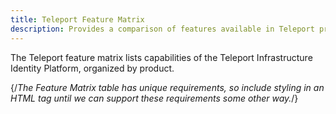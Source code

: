 ```yaml
---
title: Teleport Feature Matrix
description: Provides a comparison of features available in Teleport products.
---
```


The Teleport feature matrix lists capabilities of the Teleport Infrastructure
Identity Platform, organized by product.

{/*The Feature Matrix table has unique requirements, so include styling in an
HTML tag until we can support these requirements some other way.*/} 
<style dangerouslySetInnerHTML={{__html: `
  /* 
    Shade certain rows the color of the cell dividers to provide the illusion of
    column spans until the docs engine supports them in Markdown tables. We need
    to update this list whenever we change the organization of the tables.
  */
  table:nth-of-type(1) tbody tr:nth-of-type(1),
  table:nth-of-type(1) tbody tr:nth-of-type(5),
  table:nth-of-type(1) tbody tr:nth-of-type(7),
  table:nth-of-type(1) tbody tr:nth-of-type(14),
  table:nth-of-type(1) tbody tr:nth-of-type(17),
  table:nth-of-type(1) tbody tr:nth-of-type(25),
  table:nth-of-type(1) tbody tr:nth-of-type(28),
  table:nth-of-type(5) tbody tr:nth-of-type(1),
  table:nth-of-type(5) tbody tr:nth-of-type(9),
  table:nth-of-type(5) tbody tr:nth-of-type(19)
  {
    background: #dddddd;
  }

  /*
    Since the feature matrix includes multiple tables, set a fixed cell 
    width to ensure that all tables are aligned.
  */
  table {
    table-layout: fixed;
  }

  th, td {
    width: 18%;
  }

  th:first-child, td:first-child {
    width: 46%;
  }
  `
  }}
/>

The **Teleport Identity Infrastructure Platform** modernizes identity, access,
and policy for infrastructure, for both human and non-human identities. Products
include:

- [Teleport Zero Trust Access](#teleport-zero-trust-access)
- [Teleport Machine & Workload Identity](#teleport-machine--workload-identity)
- [Teleport Identity Governance](#teleport-identity-governance)
- [Teleport Identity Security](#teleport-identity-security)

## Teleport Zero Trust Access

**Teleport Zero Trust Access** provides engineers with least privileged access
to applications, servers, databases, Kubernetes clusters, and other resources
across distributed infrastructures.

|  | **Enterprise (Cloud)** | **Enterprise (Self-Hosted)** | **Community Edition** |
|---|:---:|:---:|:---:|
|**User identity.** Authenticate users without passwords:||||
| [Single Sign-On](./admin-guides/access-controls/sso/sso.mdx)| GitHub, Google Workspace, Microsoft Entra ID, Okta, OIDC, SAML, Teleport | GitHub, Google Workspace, Microsoft Entra ID, Okta, OIDC, SAML, Teleport | GitHub |
| User & Group Provisioning & Deprovisioning (SCIM & Custom Protocols), including Okta and Entra | Available In Teleport Identity Governance | Available In Teleport Identity Governance | ✖ |
| [Hardware Private Key Support](./admin-guides/access-controls/guides/hardware-key-support.mdx) (e.g., via YubiKey) | ✔ (External-connected HSM/KMS coming soon) | ✔ | ✖ |
|**Resource identity.** Assign a cryptographic identity to every Teleport Protected Resource:||||
| Protecting: [Applications](./enroll-resources/application-access/getting-started.mdx), [Databases](./enroll-resources/database-access/getting-started.mdx), [Kubernetes Clusters](./enroll-resources/kubernetes-access/getting-started.mdx), [Linux Servers](./enroll-resources/server-access/getting-started.mdx), [Windows Servers](./enroll-resources/desktop-access/introduction.mdx), [Windows Desktops](./enroll-resources/desktop-access/introduction.mdx), Cloud Consoles & Resources (AWS, Azure, GCP), [GitHub](./admin-guides/management/guides/github-integration.mdx) | ✔ | ✔ | ✔ (does not include Oracle support) |
|**Secure remote access.** Zero-trust, auditable access to your infrastructure:||||
| Dynamic, self-updating inventory | ✔ | ✔ | ✔ |
| Supports SSH, RDP, Kubernetes, Databases, AWS, Azure, GCP API and CLI, Web applications and services, TCP endpoints for Linux, Windows and MacOS. | ✔ | ✔ | ✔ |
| [Machines](mwi/machine-id/machine-id.mdx) and [workloads](mwi/workload-identity/introduction.mdx) | Available in Teleport Machine & Workload Identity | Available in Teleport Machine & Workload Identity | Available in Teleport Machine & Workload Identity |
| Agentless Integration with [OpenSSH Servers](./enroll-resources/server-access/openssh/openssh-agentless.mdx) | ✔ | ✔ | ✔ |
| [IP-Based Restrictions](./admin-guides/access-controls/guides/ip-pinning.mdx) | ✔ | ✔ | ✖ |
| [Teleport VNet](./connect-your-client/vnet.mdx) | ✔ | ✔ | ✔ |
|**Short-lived privileges.** Ephemeral authorization granted through short-lived certificates:||||
| [Role-Based Access Control](./admin-guides/access-controls/guides/role-templates.mdx) | ✔ | ✔ | ✔ |
| [Just-in-Time Access Requests & Reviews](identity-governance/access-requests/resource-requests.mdx) | Available in Teleport Identity Governance | Available in Teleport Identity Governance | Only can request roles through CLI  |
|**Session recording and interactive controls.** Record, replay, join, and moderate interactive sessions:||||
| [Session Recording with Playback](./reference/architecture/session-recording.mdx) | ✔ | ✔ | ✔ |
| [Enhanced Session Recording](./enroll-resources/server-access/guides/bpf-session-recording.mdx) | ✔ | ✔ | ✔ |
| [Recording Proxy Mode](./enroll-resources/server-access/guides/recording-proxy-mode.mdx) | ✖ | ✔ | ✔ |
| Live Sessions View | SSH, Kubernetes, Desktops, Databases | SSH, Kubernetes, Desktops, Databases | SSH, Kubernetes, Desktops, Databases |
| Protocol-Level Events, for all supported resources | ✔ | ✔ | ✔ |
| [Dual Authorization](./admin-guides/access-controls/guides/dual-authz.mdx) | ✔ | ✔ | ✖ |
| [Session Sharing & Moderation](./admin-guides/access-controls/guides/joining-sessions.mdx) | ✔ | ✔ | ✖ |
|**Identity-based audit events:** ||||
| [Structured Audit Logs](./reference/monitoring/audit.mdx) | ✔ | ✔ | ✔ |
| [Export to SIEM](./admin-guides/management/export-audit-events/export-audit-events.mdx) | ✔ | ✔ | ✔ |
|**Regulatory standards and frameworks:**||||
| [FedRAMP Control](./admin-guides/access-controls/compliance-frameworks/fedramp.mdx) | ✖ | ✔ | ✖ |
| FIPS-compliant binaries for FedRAMP (Low, Moderate, High) | ✖ | ✔ | ✖ |
| DORA, SOX, ISO, NIS2, PCI DSS, SOC 2, HIPAA, NIST  | ✔ | ✔ | Limited |

## Teleport Machine & Workload Identity

**Teleport Machine & Workload Identity** is a non-human identity management
solution that secures machine-to-machine communication with short-lived
certificates, access control, and auditability.

|  | **Enterprise (Cloud)** | **Enterprise (Self-Hosted)** | **Community Edition** |
|---|:---:|:---:|:---:|
| **Service Discovery:** Live inventory of machine and workload identities for CI/CD jobs, microservices, and others | ✔ | ✔ | ✔ |
|**Issuance:** Provisions cryptographic identities for [machines](mwi/machine-id/getting-started.mdx) and [workloads](mwi/workload-identity/getting-started.mdx), eliminating anonymous computing and the need for static over-privileged users and automating certificate rotation | ✔ | ✔ | ✔ |
|**Secretless Authentication:** Eliminates the need for API keys and long-term secrets with short-lived certificates.| ✔ | ✔ | ✔ |
|**Ephemeral Authorization:** With granular ABAC/RBAC for workload interactions | ✔ | ✔ | ✔ |
|**Auditability:** Audit data, exportable to SIEMs, for compliance reporting & reviews | ✔ | ✔ | ✔ |
|**Integration:** Supports open-source policy agents, dev tool APIs, and Cloud IAM. Others include Jenkins, Github actions, Terraform Cloud, AWS Roles anywhere and more. | ✔ | ✔ | ✔ |
|**HSM and TPM support** for bootstrapping, joining, and encryption | ✔ | ✔ | ✖ |
|**Open Standards** \- JWT, SPIFFE, x509 and others to avoid vendor lock-in | ✔ | ✔ | ✔ |

## Teleport Identity Governance

**Teleport Identity Governance** hardens and monitors identities for both human
and non-human identities.

|  | **Enterprise (Cloud)** | **Enterprise (Self-Hosted)** | **Community Edition** |
|---|:---:|:---:|:---:|
| [JIT Access Requests](./admin-guides/access-controls/guides/dual-authz.mdx): Grant only those privileges necessary to complete the task at hand. Remove the need for super-privileged accounts. | ✔ | ✔ | Only can request roles through CLI  |
| Automatic Access Requests & Approvals: Automate pre-defined workflows based on RBAC, ABAC, or context-based authorization. | ✔ | ✔ | ✖ |
| [Access Lists & Access Reviews](identity-governance/access-lists/access-lists.mdx): Review access requests using Slack, PagerDuty, Microsoft Teams, Jira and ServiceNow. Assign managers, automate mandatory reviews, and implement custom review logic using our API and Go SDK. Integrates with AWS Identity Center. | ✔ | ✔ | ✖ |
| [Session & Identity Locks](./admin-guides/access-controls/guides/locking.mdx): Lock suspicious or compromised identities and stop all their activity across all protocols and services. | ✔ | ✔ | ✖ |
| [Device Trust](identity-governance/device-trust/guide.mdx): Require an up-to-date, registered device for each authentication. Teleport uses TPMs and secure enclaves to give every device a cryptographic identity. Restrict further by resource or MDM-authorization. | ✔ | ✔ | ✖ |
| User & Group Provisioning & Deprovisioning (SCIM & Custom Protocols), including Okta and Entra | ✔ | ✔ | ✖ |
| [Access Monitoring & Response](./admin-guides/access-controls/access-monitoring.mdx): Detect overly broad privileges and inspect sessions that are not using strong protection, such as multi-factor authentication or device trust. Alert on access violations and purge unused permissions with automated access rules. | ✔ | ✔ | ✖ |
| [Okta integration](identity-governance/okta/okta.mdx): Configure Teleport to import and grant access to Okta applications and user groups. | ✔ | ✔ | ✖ |
| Microsoft Entra ID directory synchronization and SSO [integration](./admin-guides/access-controls/sso/azuread.mdx) | ✔ | ✔ | ✖ |

## Teleport Identity Security

**Teleport Identity Security** identifies & mitigates risk in access paths.

|  | **Enterprise (Cloud)** | **Enterprise (Self-Hosted)** | **Community Edition** |
|---|:---:|:---:|:---:|
| Access Graph: Import and analysis of AWS, Azure, Okta, Microsoft Entra, GitLab and AWS IAM roles | ✔ | ✔ | ✖ |
| Discover secrets, SSH Key Scanning| ✔ | ✔ | ✖ |
| Discover standing privileges  | ✔ | ✔ | ✖ |
| Analyze  shadow access and drift of security posture | ✔ | ✔ | ✖ |
| Investigate identity vulnerabilities and potential exposures | ✔ | ✔ | ✖ |
| Monitor critical assets with [Crown Jewel](identity-security/crown-jewels.mdx) Alerting | ✔ | ✔ | ✖ |

## Platform integrations, management, licensing, and deployment

|  | **Enterprise (Cloud)** | **Enterprise (Self-Hosted)** | **Community Edition** |
|---|:---:|:---:|:---:|
| **Integrations:** ||||
| Infrastructure as Code (IaC): Terraform, K8s Operator | ✔ | ✔ | ✔ |
| Cloud Providers: AWS, Azure, GCP | ✔ | ✔ | ✔ |
| Security Information & Event Management (SIEM): Elastic, Splunk, Panther, and anything else that integrates with Fluentd | ✔ | ✔ | ✔ |
| ITSM: ServiceNow, JIRA | ✔ | ✔ | ✖ |
| Access Request Integration: Slack, Teams, Discord, Mattermost, PagerDuty, Opsgenie, Email | ✔ | ✔ | ✔ |
| [Hardware Private Key Support](./admin-guides/access-controls/guides/hardware-key-support.mdx) (e.g., via YubiKey) | ✔ (External-connected HSM/KMS coming soon) | ✔ | ✖ |
| [Hardware Security Module support](./admin-guides/deploy-a-cluster/hsm.mdx) for encryption at rest | ✔ (External-connected HSM/KMS coming soon) | ✔ | ✖ |
| **Management and licensing:** ||||
| Annual or multi-year contracts, volume discounts | ✔ | ✔ | ✖ |
| Anonymized Usage Tracking | ✔ | ✔ | Opt-in |
| [Backend support](./reference/backends.mdx) | All data is stored in DynamoDB and S3 with server-side encryption. | Any S3-compatible storage for session records, many managed backends for custom audit log storage | Any S3-compatible storage for session records, many managed backends for custom audit log storage. |
| Multi-region failover using Cockroach DB | ✔ | ✔ | ✖ |
| Data storage location | Data is stored in Teleport's AWS infrastructure with audit logs/sessions optionally in customer AWS accounts. Proxy Service instances are deployed across the world for low-latency access. | Can store data anywhere in the world, on most managed cloud backends | Can store data anywhere in the world, on most managed cloud backends |
| License | Commercial | Commercial | Commercial for binaries, with restrictions: Free usage for companies with \<100 employees and \<US$10M annual revenue. Code on GitHub distributed via AGPL-3.0  |
| Publicly accessible domain name | A subdomain of teleport.sh | Custom | Custom |
| [Support](https://support.goteleport.com/hc/en-us/articles/16562919750419-Priority-Support) | 24x7 (Severity 1) support with premium SLAs and account managers. | 24x7 (Severity 1) support with premium SLAs and account managers | Slack community |
| Version support | Deploys last stable release with 2-3 week lag for stability. | All supported releases available to install and download. |  All supported releases available to install and download. |
| **Deployment options:** ||||
| Teleport cloud deployment | ✔ | ✖ | ✖ |
| Self-hosted deployment| ✖ | ✔ | ✔ |
| Multi-Region High Availability | ✔ (Teleport service) | ✔ (Customer-implemented, via a [supported blueprint](./admin-guides/deploy-a-cluster/multi-region-blueprint.mdx)) | ✖ |
| FIPS-compliant binaries available for FedRAMP, including Low, Moderate & High | ✖ | ✔ | ✖ |

